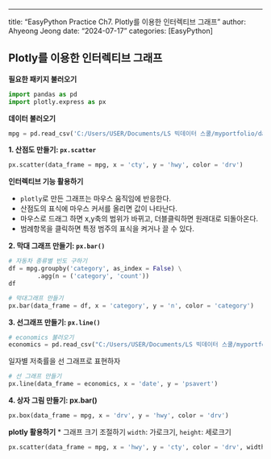 ------------------------------------------------------------------------

title: "EasyPython Practice Ch7. Plotly를 이용한 인터렉티브 그래프" author: Ahyeong Jeong date: "2024-07-17" categories: \[EasyPython\]

## Plotly를 이용한 인터렉티브 그래프

**필요한 패키지 불러오기**

```python
import pandas as pd
import plotly.express as px
```

**데이터 불러오기**

```python
mpg = pd.read_csv('C:/Users/USER/Documents/LS 빅데이터 스쿨/myportfolio/data/mpg.csv')
```

**1. 산점도 만들기: `px.scatter`**

```python
px.scatter(data_frame = mpg, x = 'cty', y = 'hwy', color = 'drv')
```

**인터렉티브 기능 활용하기**

-   `plotly`로 만든 그래프는 마우스 움직임에 반응한다.
-   산점도의 표식에 마우스 커서를 올리면 값이 나타난다.
-   마우스로 드래그 하면 x,y축의 범위가 바뀌고, 더블클릭하면 원래대로 되돌아온다.
-   범례항목을 클릭하면 특정 범주의 표식을 켜거나 끌 수 있다.

**2. 막대 그래프 만들기: `px.bar()`**

```python
# 자동차 종류별 빈도 구하기
df = mpg.groupby('category', as_index = False) \
        .agg(n = ('category', 'count'))
df
```

```python
# 막대그래프 만들기
px.bar(data_frame = df, x = 'category', y = 'n', color = 'category')
```

**3. 선그래프 만들기: `px.line()`**

```python
# economics 불러오기
economics = pd.read_csv("C:/Users/USER/Documents/LS 빅데이터 스쿨/myportfolio/data/economics.csv")
```

일자별 저축률을 선 그래프로 표현하자

```python
# 선 그래프 만들기
px.line(data_frame = economics, x = 'date', y = 'psavert')
```

**4. 상자 그림 만들기: px.bar()**

```python
px.box(data_frame = mpg, x = 'drv', y = 'hwy', color = 'drv')
```

**plotly 활용하기** \* 그래프 크기 조절하기 `width`: 가로크기, `height`: 세로크기

```python
px.scatter(data_frame = mpg, x = 'hwy', y = 'cty', color = 'drv', width = 600, height = 400)
```
